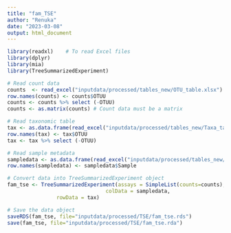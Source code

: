 ```yaml
---
title: "fam_TSE"
author: "Renuka"
date: "2023-03-08"
output: html_document
---
```


```r
library(readxl)    # To read Excel files
library(dplyr)
library(mia)
library(TreeSummarizedExperiment)

# Read count data
counts  <- read_excel("inputdata/processed/tables_new/OTU_table.xlsx") # Abundance table (e.g. ASV data; to assay data)
row.names(counts) <- counts$OTUU 
counts <- counts %>% select (-OTUU)
counts <- as.matrix(counts) # Count data must be a matrix

# Read taxonomic table
tax <- as.data.frame(read_excel("inputdata/processed/tables_new/Taxa_table.xlsx"))   # Taxonomy table (to rowData)
row.names(tax) <- tax$OTUU
tax <- tax %>% select (-OTUU) 

# Read sample metadata
sampledata <- as.data.frame(read_excel("inputdata/processed/tables_new/Metadata.xlsx"))   # Sample data (to colData)
row.names(sampledata) <- sampledata$Sample

# Convert data into TreeSummarizedExperiment object
fam_tse <- TreeSummarizedExperiment(assays = SimpleList(counts=counts),
                                colData = sampledata,
				rowData = tax) 

# Save the data object
saveRDS(fam_tse, file="inputdata/processed/TSE/fam_tse.rds")
save(fam_tse, file="inputdata/processed/TSE/fam_tse.rda")
```